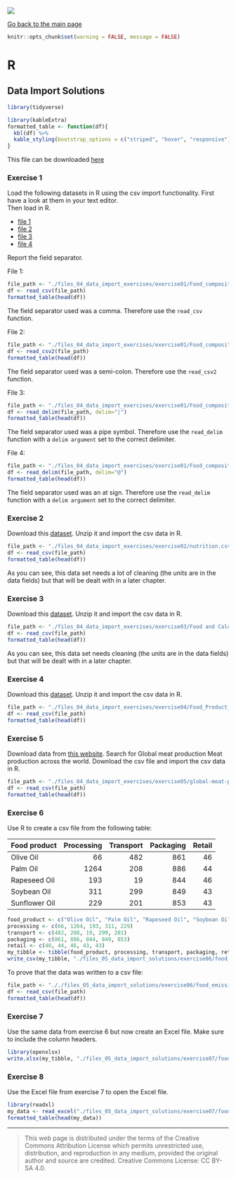 ![](../hanze/hanze.png)

[Go back to the main page](../index.html)

```r
knitr::opts_chunk$set(warning = FALSE, message = FALSE) 
```

# R

## Data Import Solutions

```r
library(tidyverse)
```

```r
library(kableExtra)
formatted_table <- function(df){
  kbl(df) %>%
  kable_styling(bootstrap_options = c("striped", "hover", "responsive"))
}
```

This file can be downloaded [here](./R_05_data_import_solutions.Rmd)

### Exercise 1

Load the following datasets in R using the csv import functionality. First have a look at them in your text editor.  
Then load in R.  

- [file 1](./files_04_data_import_exercises/exercise01/Food_composition_1.csv)  
- [file 2](./files_04_data_import_exercises/exercise01/Food_composition_2.csv)  
- [file 3](./files_04_data_import_exercises/exercise01/Food_composition_3.csv)  
- [file 4](./files_04_data_import_exercises/exercise01/Food_composition_4.csv)  

Report the field separator.

File 1:

```r
file_path <- "./files_04_data_import_exercises/exercise01/Food_composition_1.csv"
df <- read_csv(file_path)
formatted_table(head(df))
```

The field separator used was a comma. Therefore use the `read_csv` function.

File 2:

```r
file_path <- "./files_04_data_import_exercises/exercise01/Food_composition_2.csv"
df <- read_csv2(file_path)
formatted_table(head(df))
```

The field separator used was a semi-colon. Therefore use the `read_csv2` function.

File 3:

```r
file_path <- "./files_04_data_import_exercises/exercise01/Food_composition_3.csv"
df <- read_delim(file_path, delim="|")
formatted_table(head(df))
```

The field separator used was a pipe symbol. Therefore use the `read_delim` function with a `delim argument` set to the correct delimiter.

File 4:

```r
file_path <- "./files_04_data_import_exercises/exercise01/Food_composition_4.csv"
df <- read_delim(file_path, delim="@")
formatted_table(head(df))
```

The field separator used was an at sign. Therefore use the `read_delim` function with a `delim argument` set to the correct delimiter.

### Exercise 2

Download this [dataset](https://www.kaggle.com/datasets/trolukovich/nutritional-values-for-common-foods-and-products).
Unzip it and import the csv data in R.

```r
file_path <- "./files_04_data_import_exercises/exercise02/nutrition.csv"
df <- read_csv(file_path)
formatted_table(head(df))
```

As you can see, this data set needs a lot of cleaning (the units are in the data fields) but that will be dealt with in a later chapter.

### Exercise 3

Download this [dataset](https://www.kaggle.com/datasets/vaishnavivenkatesan/food-and-their-calories).
Unzip it and import the csv data in R.

```r
file_path <- "./files_04_data_import_exercises/exercise03/Food and Calories - Sheet1.csv"
df <- read_csv(file_path)
formatted_table(head(df))
```

As you can see, this data set needs cleaning (the units are in the data fields) but that will be dealt with in a later chapter.

### Exercise 4

Download this [dataset](https://www.kaggle.com/datasets/amandaroseknudsen/foodproductemissions?resource=download).
Unzip it and import the csv data in R.

```r
file_path <- "./files_04_data_import_exercises/exercise04/Food_Product_Emissions.csv"
df <- read_csv(file_path)
formatted_table(head(df))
```

### Exercise 5

Download data from [this website](https://ourworldindata.org/meat-production).
Search for Global meat production
Meat production across the world.
Download the csv file and import the csv data in R.

```r
file_path <- "./files_04_data_import_exercises/exercise05/global-meat-production.csv"
df <- read_csv(file_path)
formatted_table(head(df))
```

### Exercise 6

Use R to create a csv file from the following table:

|Food product   |Processing  |Transport  |Packaging  |Retail  |
|:--------------|-----------:|----------:|----------:|-------:|
| Olive Oil     | 66         | 482       | 861       | 46     |
| Palm Oil      | 1264       | 208       | 886       | 44     |
| Rapeseed Oil  | 193        | 19        | 844       | 46     |
| Soybean Oil   | 311        | 299       | 849       | 43     |
| Sunflower Oil | 229        | 201       | 853       | 43     |


```r
food_product <- c("Olive Oil", "Palm Oil", "Rapeseed Oil", "Soybean Oil", "Sunflower Oil")
processing <- c(66, 1264, 193, 311, 229) 
transport <- c(482, 208, 19, 299, 201)
packaging <- c(861, 886, 844, 849, 853)
retail <- c(46, 44, 46, 43, 43)
my_tibble <- tibble(food_product, processing, transport, packaging, retail)
write_csv(my_tibble, "./files_05_data_import_solutions/exercise06/food_emission_data.csv")
```

To prove that the data was written to a csv file:

```r
file_path <- "././files_05_data_import_solutions/exercise06/food_emission_data.csv"
df <- read_csv(file_path)
formatted_table(head(df))
```

### Exercise 7

Use the same data from exercise 6 but now create an Excel file. Make sure to include the column headers.

```r
library(openxlsx)
write.xlsx(my_tibble, "./files_05_data_import_solutions/exercise07/food_emission_data.xlsx", colNames = TRUE)
```


### Exercise 8

Use the Excel file from exercise 7 to open the Excel file.

```r
library(readxl)
my_data <- read_excel("./files_05_data_import_solutions/exercise07/food_emission_data.xlsx")
formatted_table(head(my_data))
```

---


>This web page is distributed under the terms of the Creative Commons Attribution License which permits unrestricted use, distribution, and reproduction in any medium, provided the original author and source are credited.
>Creative Commons License: CC BY-SA 4.0.

